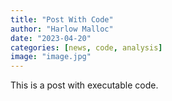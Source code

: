 ```yaml
---
title: "Post With Code"
author: "Harlow Malloc"
date: "2023-04-20"
categories: [news, code, analysis]
image: "image.jpg"
---
```


This is a post with executable code.
